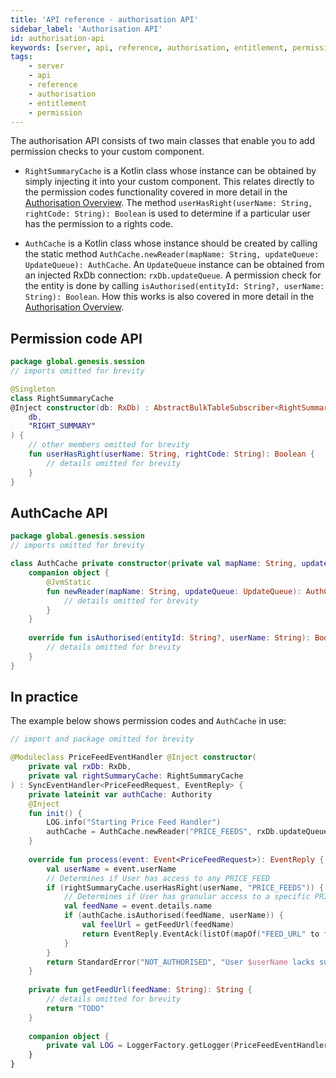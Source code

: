 ```yaml
---
title: 'API reference - authorisation API'
sidebar_label: 'Authorisation API'
id: authorisation-api
keywords: [server, api, reference, authorisation, entitlement, permission]
tags:
    - server
    - api
    - reference
    - authorisation
    - entitlement
    - permission
---
```


The authorisation API consists of two main classes that enable you to add permission checks to your custom component.

-   `RightSummaryCache` is a Kotlin class whose instance can be obtained by simply injecting it into your custom component. This relates directly to the permission codes functionality covered in more detail in the [Authorisation Overview](../../../server/access-control/authorisation-overview/). The method `userHasRight(userName: String, rightCode: String): Boolean` is used to determine if a particular user has the permission to a rights code.

-   `AuthCache` is a Kotlin class whose instance should be created by calling the static method `AuthCache.newReader(mapName: String, updateQueue: UpdateQueue): AuthCache`.
    An `UpdateQueue` instance can be obtained from an injected RxDb connection: `rxDb.updateQueue`. A permission check for the entity is done by calling `isAuthorised(entityId: String?, userName: String): Boolean`. How this works is also covered in more detail in the [Authorisation Overview](../../../server/access-control/authorisation-overview/).

## Permission code API

```kotlin
package global.genesis.session
// imports omitted for brevity

@Singleton
class RightSummaryCache 
@Inject constructor(db: RxDb) : AbstractBulkTableSubscriber<RightSummaryCache.RightSummary>(
    db,
    "RIGHT_SUMMARY"
) {        
    // other members omitted for brevity    
    fun userHasRight(userName: String, rightCode: String): Boolean {        
        // details omitted for brevity 
    }
}
```

## AuthCache API

```kotlin
package global.genesis.session
// imports omitted for brevity

class AuthCache private constructor(private val mapName: String, updateQueue: UpdateQueue) : MasterAuthCache {      
    companion object {        
        @JvmStatic        
        fun newReader(mapName: String, updateQueue: UpdateQueue): AuthCache {
            // details omitted for brevity       
        }    
    }    
    
    override fun isAuthorised(entityId: String?, userName: String): Boolean {        
        // details omitted for brevity   
    }
}
```

## In practice

The example below shows permission codes and `AuthCache` in use:

```kotlin
// import and package omitted for brevity 

@Moduleclass PriceFeedEventHandler @Inject constructor(    
    private val rxDb: RxDb,    
    private val rightSummaryCache: RightSummaryCache
) : SyncEventHandler<PriceFeedRequest, EventReply> {    
    private lateinit var authCache: Authority    
    @Inject    
    fun init() {        
        LOG.info("Starting Price Feed Handler")        
        authCache = AuthCache.newReader("PRICE_FEEDS", rxDb.updateQueue)    
    }    
    
    override fun process(event: Event<PriceFeedRequest>): EventReply {        
        val userName = event.userName        
        // Determines if User has access to any PRICE_FEED        
        if (rightSummaryCache.userHasRight(userName, "PRICE_FEEDS")) {            
            // Determines if User has granular access to a specific PRICE_FEED            
            val feedName = event.details.name            
            if (authCache.isAuthorised(feedName, userName)) {                
                val feelUrl = getFeedUrl(feedName)               
                return EventReply.EventAck(listOf(mapOf("FEED_URL" to feelUrl)))            
            }        
        }        
        return StandardError("NOT_AUTHORISED", "User $userName lacks sufficient permissions").toEventNackError()    
    }    
    
    private fun getFeedUrl(feedName: String): String {        
        // details omitted for brevity        
        return "TODO"    
    }    
    
    companion object {        
        private val LOG = LoggerFactory.getLogger(PriceFeedEventHandler::class.java)    
    }
}
```
